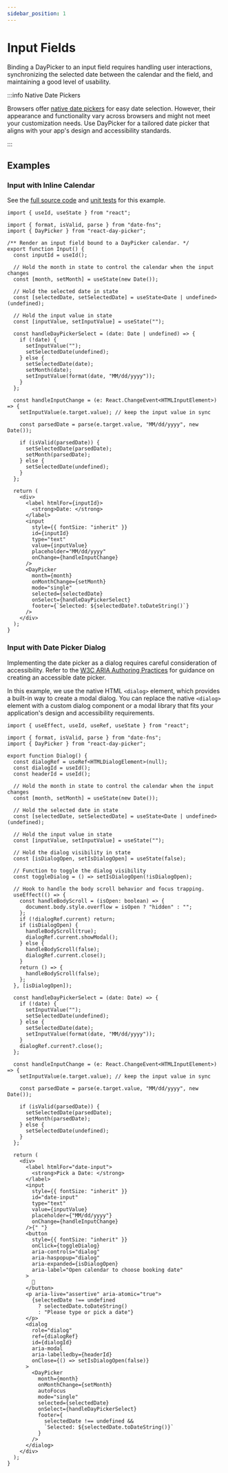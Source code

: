 ```yaml
---
sidebar_position: 1
---
```


# Input Fields

Binding a DayPicker to an input field requires handling user interactions, synchronizing the selected date between the calendar and the field, and maintaining a good level of usability.

:::info Native Date Pickers

Browsers offer [native date pickers](https://developer.mozilla.org/en-US/docs/Web/HTML/Element/input/date) for easy date selection. However, their appearance and functionality vary across browsers and might not meet your customization needs. Use DayPicker for a tailored date picker that aligns with your app's design and accessibility standards.

:::

## Examples

### Input with Inline Calendar

See the [full source code](https://github.com/gpbl/react-day-picker/blob/main/examples/Input.tsx) and [unit tests](https://github.com/gpbl/react-day-picker/blob/main/examples/Input.test.tsx) for this example.

<BrowserWindow>
  <Examples.Input />
</BrowserWindow>

```tsx
import { useId, useState } from "react";

import { format, isValid, parse } from "date-fns";
import { DayPicker } from "react-day-picker";

/** Render an input field bound to a DayPicker calendar. */
export function Input() {
  const inputId = useId();

  // Hold the month in state to control the calendar when the input changes
  const [month, setMonth] = useState(new Date());

  // Hold the selected date in state
  const [selectedDate, setSelectedDate] = useState<Date | undefined>(undefined);

  // Hold the input value in state
  const [inputValue, setInputValue] = useState("");

  const handleDayPickerSelect = (date: Date | undefined) => {
    if (!date) {
      setInputValue("");
      setSelectedDate(undefined);
    } else {
      setSelectedDate(date);
      setMonth(date);
      setInputValue(format(date, "MM/dd/yyyy"));
    }
  };

  const handleInputChange = (e: React.ChangeEvent<HTMLInputElement>) => {
    setInputValue(e.target.value); // keep the input value in sync

    const parsedDate = parse(e.target.value, "MM/dd/yyyy", new Date());

    if (isValid(parsedDate)) {
      setSelectedDate(parsedDate);
      setMonth(parsedDate);
    } else {
      setSelectedDate(undefined);
    }
  };

  return (
    <div>
      <label htmlFor={inputId}>
        <strong>Date: </strong>
      </label>
      <input
        style={{ fontSize: "inherit" }}
        id={inputId}
        type="text"
        value={inputValue}
        placeholder="MM/dd/yyyy"
        onChange={handleInputChange}
      />
      <DayPicker
        month={month}
        onMonthChange={setMonth}
        mode="single"
        selected={selectedDate}
        onSelect={handleDayPickerSelect}
        footer={`Selected: ${selectedDate?.toDateString()`}
      />
    </div>
  );
}
```

### Input with Date Picker Dialog

Implementing the date picker as a dialog requires careful consideration of accessibility. Refer to the [W3C ARIA Authoring Practices](https://www.w3.org/WAI/ARIA/apg/patterns/dialog-modal/examples/datepicker-dialog/) for guidance on creating an accessible date picker.

In this example, we use the native HTML `<dialog>` element, which provides a built-in way to create a modal dialog. You can replace the native `<dialog>` element with a custom dialog component or a modal library that fits your application's design and accessibility requirements.

<BrowserWindow>
  <Examples.Dialog />
</BrowserWindow>

```tsx
import { useEffect, useId, useRef, useState } from "react";

import { format, isValid, parse } from "date-fns";
import { DayPicker } from "react-day-picker";

export function Dialog() {
  const dialogRef = useRef<HTMLDialogElement>(null);
  const dialogId = useId();
  const headerId = useId();

  // Hold the month in state to control the calendar when the input changes
  const [month, setMonth] = useState(new Date());

  // Hold the selected date in state
  const [selectedDate, setSelectedDate] = useState<Date | undefined>(undefined);

  // Hold the input value in state
  const [inputValue, setInputValue] = useState("");

  // Hold the dialog visibility in state
  const [isDialogOpen, setIsDialogOpen] = useState(false);

  // Function to toggle the dialog visibility
  const toggleDialog = () => setIsDialogOpen(!isDialogOpen);

  // Hook to handle the body scroll behavior and focus trapping.
  useEffect(() => {
    const handleBodyScroll = (isOpen: boolean) => {
      document.body.style.overflow = isOpen ? "hidden" : "";
    };
    if (!dialogRef.current) return;
    if (isDialogOpen) {
      handleBodyScroll(true);
      dialogRef.current.showModal();
    } else {
      handleBodyScroll(false);
      dialogRef.current.close();
    }
    return () => {
      handleBodyScroll(false);
    };
  }, [isDialogOpen]);

  const handleDayPickerSelect = (date: Date) => {
    if (!date) {
      setInputValue("");
      setSelectedDate(undefined);
    } else {
      setSelectedDate(date);
      setInputValue(format(date, "MM/dd/yyyy"));
    }
    dialogRef.current?.close();
  };

  const handleInputChange = (e: React.ChangeEvent<HTMLInputElement>) => {
    setInputValue(e.target.value); // keep the input value in sync

    const parsedDate = parse(e.target.value, "MM/dd/yyyy", new Date());

    if (isValid(parsedDate)) {
      setSelectedDate(parsedDate);
      setMonth(parsedDate);
    } else {
      setSelectedDate(undefined);
    }
  };

  return (
    <div>
      <label htmlFor="date-input">
        <strong>Pick a Date: </strong>
      </label>
      <input
        style={{ fontSize: "inherit" }}
        id="date-input"
        type="text"
        value={inputValue}
        placeholder={"MM/dd/yyyy"}
        onChange={handleInputChange}
      />{" "}
      <button
        style={{ fontSize: "inherit" }}
        onClick={toggleDialog}
        aria-controls="dialog"
        aria-haspopup="dialog"
        aria-expanded={isDialogOpen}
        aria-label="Open calendar to choose booking date"
      >
        📆
      </button>
      <p aria-live="assertive" aria-atomic="true">
        {selectedDate !== undefined
          ? selectedDate.toDateString()
          : "Please type or pick a date"}
      </p>
      <dialog
        role="dialog"
        ref={dialogRef}
        id={dialogId}
        aria-modal
        aria-labelledby={headerId}
        onClose={() => setIsDialogOpen(false)}
      >
        <DayPicker
          month={month}
          onMonthChange={setMonth}
          autoFocus
          mode="single"
          selected={selectedDate}
          onSelect={handleDayPickerSelect}
          footer={
            selectedDate !== undefined &&
            `Selected: ${selectedDate.toDateString()}`
          }
        />
      </dialog>
    </div>
  );
}
```
